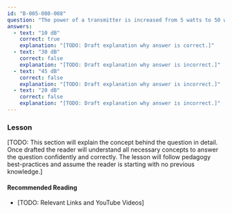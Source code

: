 ```yaml
---
id: "B-005-008-008"
question: "The power of a transmitter is increased from 5 watts to 50 watts by a linear amplifier. The power gain, expressed in dB, is:"
answers:
  - text: "10 dB"
    correct: true
    explanation: "[TODO: Draft explanation why answer is correct.]"
  - text: "30 dB"
    correct: false
    explanation: "[TODO: Draft explanation why answer is incorrect.]"
  - text: "45 dB"
    correct: false
    explanation: "[TODO: Draft explanation why answer is incorrect.]"
  - text: "20 dB"
    correct: false
    explanation: "[TODO: Draft explanation why answer is incorrect.]"
---
```


### Lesson

[TODO: This section will explain the concept behind the question in detail. Once drafted the reader will understand all necessary concepts to answer the question confidently and correctly. The lesson will follow pedagogy best-practices and assume the reader is starting with no previous knowledge.]

#### Recommended Reading

- [TODO: Relevant Links and YouTube Videos]
